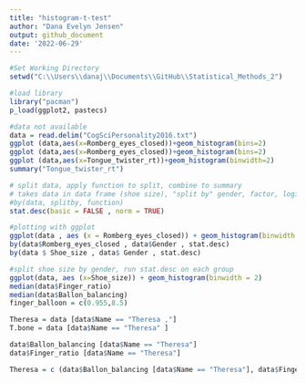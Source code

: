 ```yaml
---
title: "histogram-t-test"
author: "Dana Evelyn Jensen"
output: github_document
date: '2022-06-29'
---
```


```r
#Set Working Directory
setwd("C:\\Users\\danaj\\Documents\\GitHub\\Statistical_Methods_2")

#load library 
library("pacman")
p_load(ggplot2, pastecs)

#data not available 
data = read.delim("CogSciPersonality2016.txt")
ggplot (data,aes(x=Romberg_eyes_closed))+geom_histogram(bins=2)
ggplot (data,aes(x=Romberg_eyes_closed))+geom_histogram(bins=2)
ggplot (data,aes(x=Tongue_twister_rt))+geom_histogram(binwidth=2)
summary("Tongue_twister_rt")

# split data, apply function to split, combine to summary
# takes data in data frame (shoe size), "split by" gender, factor, logical vector, give it a function "run on each set of data" could be mean, summary, etc
#by(data, splitby, function)
stat.desc(basic = FALSE , norm = TRUE)

#plotting with ggplot
ggplot(data , aes (x = Romberg_eyes_closed)) + geom_histogram(binwidth = 2)
by(data$Romberg_eyes_closed , data$Gender , stat.desc)
by(data $ Shoe_size , data$ Gender , stat.desc)

#split shoe size by gender, run stat.desc on each group
ggplot(data, aes (x=Shoe_size)) + geom_histogram(binwidth = 2)
median(data$Finger_ratio)
median(data$Ballon_balancing)
finger_balloon = c(0.955,8.5)

Theresa = data [data$Name == "Theresa ,"]
T.bone = data [data$Name == "Theresa" ]

data$Ballon_balancing [data$Name == "Theresa"]
data$Finger_ratio [data$Name == "Theresa"]

Theresa = c (data$Ballon_balancing [data$Name == "Theresa"], data$Finger_ratio [data$Name == "Theresa"])
```

